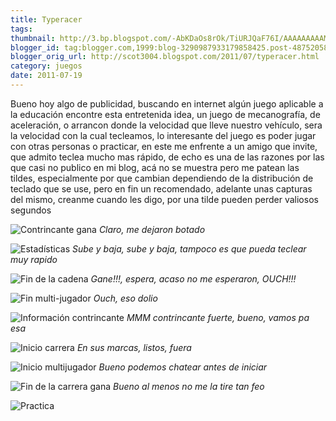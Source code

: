 ```yaml
---
title: Typeracer
tags:
thumbnail: http://3.bp.blogspot.com/-AbKDaOs8rOk/TiURJQaF76I/AAAAAAAAAM0/k4OTThXsLew/s72-c/ContrincanteGana.png
blogger_id: tag:blogger.com,1999:blog-3290987933179858425.post-4875205843975611519
blogger_orig_url: http://scot3004.blogspot.com/2011/07/typeracer.html
category: juegos
date: 2011-07-19
---
```


Bueno hoy algo de publicidad, buscando en internet algún juego aplicable a la educación encontre esta entretenida idea, un juego de mecanografía, de aceleración, o arrancon donde la velocidad que lleve nuestro vehículo, sera la velocidad con la cual tecleamos, lo interesante del juego es poder jugar con otras personas o practicar, en este me enfrente a un amigo que invite, que admito teclea mucho mas rápido, de echo es una de las razones por las que casi no publico en mi blog, acá no se muestra pero me patean las tildes, especialmente por que cambian dependiendo de la distribución de teclado que se use, pero en fin un recomendado, adelante unas capturas del mismo, creanme cuando les digo, por una tilde pueden perder valiosos segundos

![Contrincante gana](//3.bp.blogspot.com/-AbKDaOs8rOk/TiURJQaF76I/AAAAAAAAAM0/k4OTThXsLew/s640/ContrincanteGana.png)
*Claro, me dejaron botado*

![Estadísticas](//2.bp.blogspot.com/-1PYefFXXP8o/TiURKEOAjRI/AAAAAAAAAM4/IPPxJ-Z3VzE/s640/Estadisticas.png)
*Sube y baja, sube y baja, tampoco es que pueda teclear muy rapido*

![Fin de la cadena](//4.bp.blogspot.com/-bV-brFU1Afs/TiURLAgGkAI/AAAAAAAAAM8/Hwfh0XhgRBU/s640/Fin+Carrera.png)
*Gane!!!, espera, acaso no me esperaron, OUCH!!!*

![Fin multi-jugador](//3.bp.blogspot.com/-fkLcvp1HMSk/TiURMSlJf_I/AAAAAAAAANA/Rk7_QJu8wGA/s640/Fin+Multi.png)
*Ouch, eso dolio*

![Información contrincante](//3.bp.blogspot.com/-s4fEPZCwu9Q/TiURNC2LJEI/AAAAAAAAANE/7eru-63j4-A/s640/info+contrincante.png)
*MMM contrincante fuerte, bueno, vamos pa esa*

![Inicio carrera](//2.bp.blogspot.com/-k7qRcuD_lUs/TiUROFJoGrI/AAAAAAAAANI/9um-S6YCJ2E/s640/Inicio+Carrera.png)
*En sus marcas, listos, fuera*

![Inicio multijugador](//1.bp.blogspot.com/-d4ZtcEdKT_g/TiURPMeNH6I/AAAAAAAAANM/F0cNnfozc5w/s640/Inicio+Multi.png)
*Bueno podemos chatear antes de iniciar*

![Fin de la carrera gana](//3.bp.blogspot.com/-nA-ZqXm-Vqo/TiUSbV0oKII/AAAAAAAAANU/EEKvZY3MkwA/s640/fin+practica.png)
*Bueno al menos no me la tire tan feo*

![Practica](//4.bp.blogspot.com/-UFuNRw_Blag/TiUVh9X5AnI/AAAAAAAAANg/3G1T2KcOSms/s1600/15333530841_G6c38.jpg)
